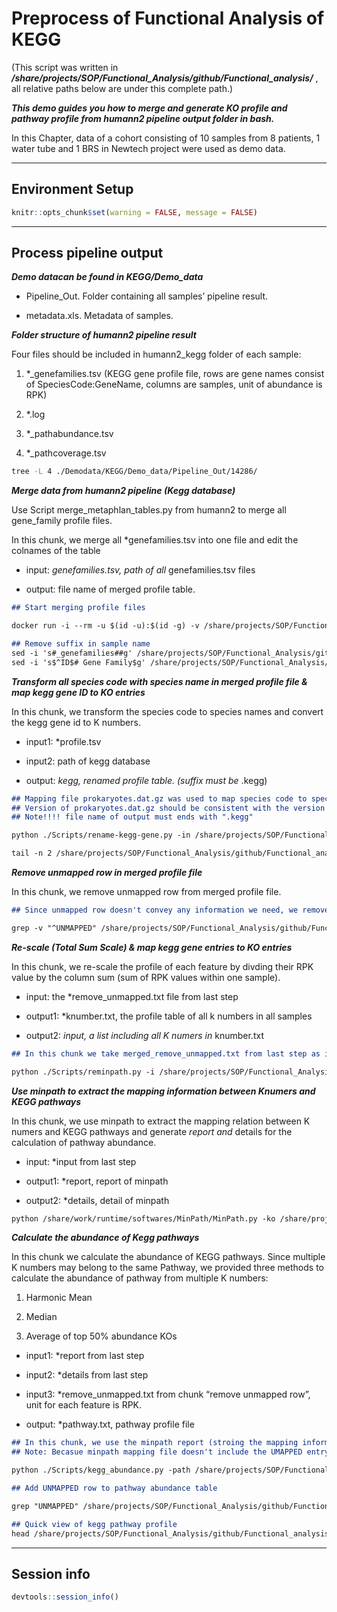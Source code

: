 # Preprocess of Functional Analysis of KEGG

(This script was written in _**/share/projects/SOP/Functional_Analysis/github/Functional_analysis/**_ , all relative paths below are under this complete path.)

_**This demo guides you how to merge and generate KO profile and pathway profile from humann2 pipeline output folder in bash.**_  

In this Chapter, data of a cohort consisting of 10 samples from 8 patients, 1 water tube and 1 BRS in Newtech project were used as demo data.  

---

## Environment Setup

```r
knitr::opts_chunk$set(warning = FALSE, message = FALSE)
```

---

## Process pipeline output

_**Demo datacan be found in KEGG/Demo_data**_

- Pipeline_Out. Folder containing all samples' pipeline result.

- metadata.xls. Metadata of samples.


_**Folder structure of humann2 pipeline result**_  

Four files should be included in humann2_kegg folder of each sample:

1. *_genefamilies.tsv (KEGG gene profile file, rows are gene names consist of SpeciesCode:GeneName, columns are samples, unit of abundance is RPK)

2. *.log

3. *_pathabundance.tsv

4. *_pathcoverage.tsv

```bash
tree -L 4 ./Demodata/KEGG/Demo_data/Pipeline_Out/14286/
```

_**Merge data from humann2 pipeline (Kegg database)**_

Use Script merge_metaphlan_tables.py from humann2 to merge all gene_family profile files.

In this chunk, we merge all *genefamilies.tsv into one file and edit the colnames of the table

- input: *genefamilies.tsv, path of all *genefamilies.tsv files

- output: file name of merged profile table.

```markdown
## Start merging profile files

docker run -i --rm -u $(id -u):$(id -g) -v /share/projects/SOP/Functional_Analysis/github/Functional_analysis/Demodata/KEGG/:/in harbor.xbiome.com/xbiome/environments/humann2:2.8.1-2b8c5c3 bash -c "merge_metaphlan_tables.py /in/Demo_data/Pipeline_Out/*/humann2_kegg/*genefamilies.tsv > /in/Demo_data/merged_profile.tsv"

## Remove suffix in sample name
sed -i 's#_genefamilies##g' /share/projects/SOP/Functional_Analysis/github/Functional_analysis/Demodata/KEGG/Demo_data/merged_profile.tsv
sed -i 's$^ID$# Gene Family$g' /share/projects/SOP/Functional_Analysis/github/Functional_analysis/Demodata/KEGG/Demo_data/merged_profile.tsv

```

_**Transform all species code with species name in merged profile file & map kegg gene ID to KO entries**_

In this chunk, we transform the species code to species names and convert the kegg gene id to K numbers.

- input1: *profile.tsv  

- input2: path of kegg database

- output: *kegg, renamed profile table. (suffix must be *.kegg)

```markdown
## Mapping file prokaryotes.dat.gz was used to map species code to species names and map kegg gene id to K numbers.
## Version of prokaryotes.dat.gz should be consistent with the version of Kegg database.
## Note!!!! file name of output must ends with ".kegg"

python ./Scripts/rename-kegg-gene.py -in /share/projects/SOP/Functional_Analysis/github/Functional_analysis/Demodata/KEGG/Demo_data/merged_profile.tsv -db ./Scripts/db/ -out /share/projects/SOP/Functional_Analysis/github/Functional_analysis/Demodata/KEGG/Demo_data/merged.kegg -species 1

tail -n 2 /share/projects/SOP/Functional_Analysis/github/Functional_analysis/Demodata/KEGG/Demo_data/merged.kegg
```

_**Remove unmapped row in merged profile file**_

In this chunk, we remove unmapped row from merged profile file.

```markdown
## Since unmapped row doesn't convey any information we need, we remove unmapped row from merged profile file.

grep -v "^UNMAPPED" /share/projects/SOP/Functional_Analysis/github/Functional_analysis/Demodata/KEGG/Demo_data/merged.kegg > /share/projects/SOP/Functional_Analysis/github/Functional_analysis/Demodata/KEGG/Demo_data/merged_remove_unmapped.txt
```

_**Re-scale (Total Sum Scale) & map kegg gene entries to KO entries**_

In this chunk, we re-scale the profile of each feature by divding their RPK value by the column sum (sum of RPK values within one sample).

- input: the *remove_unmapped.txt file from last step

- output1: *knumber.txt, the profile table of all k numbers in all samples

- output2: *input, a list including all K numers in *knumber.txt

```markdown
## In this chunk we take merged_remove_unmapped.txt from last step as input, re-scale all features abundance into relative abundance (sum to 1). We also extracted the abundance of K numbers and saved in *knumber.txt

python ./Scripts/reminpath.py -i /share/projects/SOP/Functional_Analysis/github/Functional_analysis/Demodata/KEGG/Demo_data/merged_remove_unmapped.txt -k /share/projects/SOP/Functional_Analysis/github/Functional_analysis/Demodata/KEGG/Demo_data/merged_knumber.txt -m /share/projects/SOP/Functional_Analysis/github/Functional_analysis/Demodata/KEGG/Demo_data/merged.input
```

_**Use minpath to extract the mapping information between Knumers and KEGG pathways**_

In this chunk, we use minpath to extract the mapping relation between K numers and KEGG pathways and generate *report and *details for the calculation of pathway abundance.

- input: *input from last step

- output1: *report, report of minpath

- output2: *details, detail of minpath

```markdown
python /share/work/runtime/softwares/MinPath/MinPath.py -ko /share/projects/SOP/Functional_Analysis/github/Functional_analysis/Demodata/KEGG/Demo_data/merged.input -report /share/projects/SOP/Functional_Analysis/github/Functional_analysis/Demodata/KEGG/Demo_data/merged.report -details /share/projects/SOP/Functional_Analysis/github/Functional_analysis/Demodata/KEGG/Demo_data/merged.details > /dev/null 2>&1
```

_**Calculate the abundance of Kegg pathways**_

In this chunk we calculate the abundance of KEGG pathways. Since multiple K numbers may belong to the same Pathway, we provided three methods to calculate the abundance of pathway from  multiple K numbers:

1. Harmonic Mean

2. Median

3. Average of top 50% abundance KOs

- input1: *report from last step

- input2: *details from last step

- input3: *remove_unmapped.txt from chunk "remove unmapped row", unit for each feature is RPK.

- output: *pathway.txt, pathway profile file

```markdown
## In this chunk, we use the minpath report (stroing the mapping information between KO and Kegg pathway) and abundance table (unit of feature is RPK) of KO to estimate the abundance of pathways.
## Note: Becasue minpath mapping file doesn't include the UMAPPED entry, we need to add UMAPPED entry to the output manually after the calcualtion of pathway abundance.

python ./Scripts/kegg_abundance.py -path /share/projects/SOP/Functional_Analysis/github/Functional_analysis/Demodata/KEGG/Demo_data/merged.report -detail /share/projects/SOP/Functional_Analysis/github/Functional_analysis/Demodata/KEGG/Demo_data/merged.details -in  /share/projects/SOP/Functional_Analysis/github/Functional_analysis/Demodata/KEGG/Demo_data/merged_remove_unmapped.txt -out /share/projects/SOP/Functional_Analysis/github/Functional_analysis/Demodata/KEGG/Demo_data/merged_pathway.txt

## Add UNMAPPED row to pathway abundance table

grep "UNMAPPED" /share/projects/SOP/Functional_Analysis/github/Functional_analysis/Demodata/KEGG/Demo_data/merged.kegg | grep -v "|" >> /share/projects/SOP/Functional_Analysis/github/Functional_analysis/Demodata/KEGG/Demo_data/merged_pathway.txt

## Quick view of kegg pathway profile
head /share/projects/SOP/Functional_Analysis/github/Functional_analysis/Demodata/KEGG/Demo_data/merged_pathway.txt
```

---

## Session info  

```r
devtools::session_info()
```  
